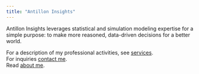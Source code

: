 ```yaml
---
title: "Antillon Insights"
---
```


Antillon Insights leverages statistical and simulation modeling expertise for a simple purpose: to make more reasoned, data-driven decisions for a better world. 

<!-- ```{r, fig.align='center', out.width='60%', echo=F} -->
<!-- knitr::include_graphics("./images/gears.png") -->
<!-- ``` -->

For a description of my professional activities, see [services](services.html).  
For inquiries [contact me](contact.html).  
Read [about me](about.html).  

